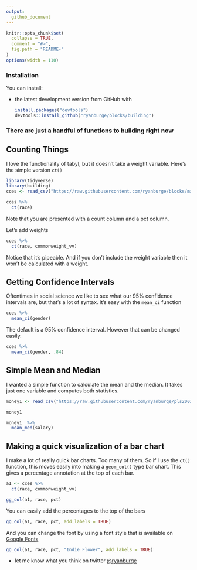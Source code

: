 ```yaml
---
output:
  github_document
---
```



```r
knitr::opts_chunk$set(
  collapse = TRUE, 
  comment = "#>",
  fig.path = "README-"  
)
options(width = 110)
```


### Installation

You can install:

* the latest development version from GitHub with

    ```R
    install.packages("devtools")
    devtools::install_github("ryanburge/blocks/building")
    ```
    
### There are just a handful of functions to building right now 


## Counting Things

I love the functionality of tabyl, but it doesn't take a weight variable. Here's the simple version `ct()`

```r
library(tidyverse)
library(building)
cces <- read_csv("https://raw.githubusercontent.com/ryanburge/blocks/master/cces.csv")

cces %>% 
  ct(race)
```

Note that you are presented with a count column and a pct column. 

Let's add weights

```r
cces %>% 
  ct(race, commonweight_vv)
```

Notice that it's pipeable. And if you don't include the weight variable then it won't be calculated with a weight. 


## Getting Confidence Intervals

Oftentimes in social science we like to see what our 95% confidence intervals are, but that's a lot of syntax. It's easy with the `mean_ci` function

```r
cces %>% 
  mean_ci(gender)
```

The default is a 95% confidence interval. However that can be changed easily. 


```r
cces %>% 
  mean_ci(gender, .84)
```


## Simple Mean and Median 

I wanted a simple function to calculate the mean and the median. It takes just one variable and computes both statistics. 

```r
money1 <- read_csv("https://raw.githubusercontent.com/ryanburge/pls2003_sp17/master/sal_work.csv")

money1 

money1  %>% 
  mean_med(salary)
```

## Making a quick visualization of a bar chart

I make a lot of really quick bar charts. Too many of them. So if I use the `ct()` function, this moves easily into making a `geom_col()` type bar chart. This gives a percentage annotation at the top of each bar. 

```r
a1 <- cces %>% 
  ct(race, commonweight_vv)

gg_col(a1, race, pct)

```

You can easily add the percentages to the top of the bars

```r

gg_col(a1, race, pct, add_labels = TRUE)

```

And you can change the font by using a font style that is available on <a href= "fonts.google.com">Google Fonts</a>

```r

gg_col(a1, race, pct, "Indie Flower", add_labels = TRUE)

```



* let me know what you think on twitter <a href="https://twitter.com/ryanburge">@ryanburge</a>
